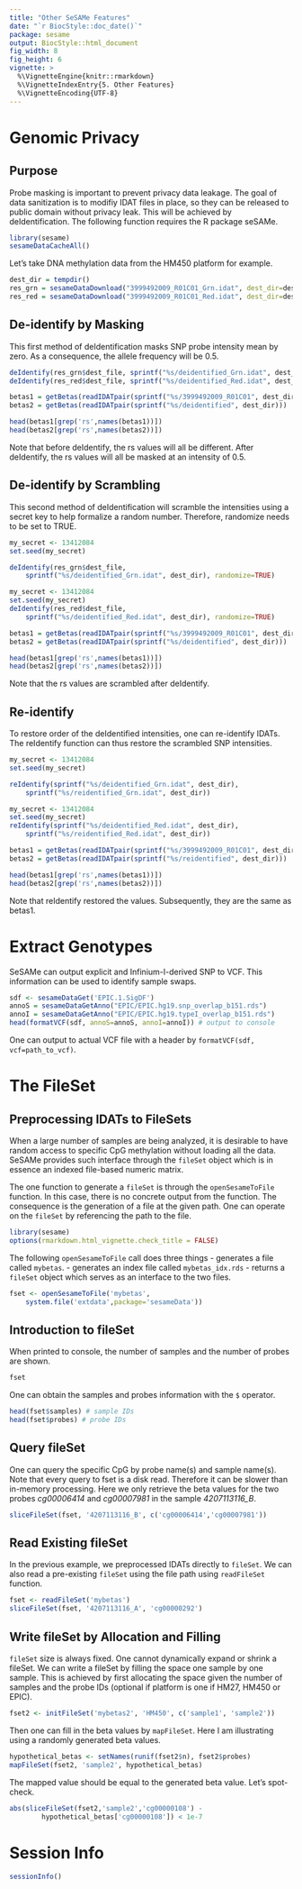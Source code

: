 ```yaml
---
title: "Other SeSAMe Features"
date: "`r BiocStyle::doc_date()`"
package: sesame
output: BiocStyle::html_document
fig_width: 8
fig_height: 6
vignette: >
  %\VignetteEngine{knitr::rmarkdown}
  %\VignetteIndexEntry{5. Other Features}
  %\VignetteEncoding{UTF-8}
---
```


# Genomic Privacy

## Purpose 

Probe masking is important to prevent privacy data leakage. The goal of
data sanitization is to modifiy IDAT files in place, so they can be released
to public domain without privacy leak. This will be achieved by
deIdentification. The following function requires the R package seSAMe. 

```r
library(sesame)
sesameDataCacheAll()
```

Let's take DNA methylation data from the HM450 platform for example.
```r
dest_dir = tempdir()
res_grn = sesameDataDownload("3999492009_R01C01_Grn.idat", dest_dir=dest_dir)
res_red = sesameDataDownload("3999492009_R01C01_Red.idat", dest_dir=dest_dir)
```
                                                   
## De-identify by Masking

This first method of deIdentification masks SNP probe intensity mean by zero.
As a consequence, the allele frequency will be 0.5. 

```r

deIdentify(res_grn$dest_file, sprintf("%s/deidentified_Grn.idat", dest_dir))
deIdentify(res_red$dest_file, sprintf("%s/deidentified_Red.idat", dest_dir))

betas1 = getBetas(readIDATpair(sprintf("%s/3999492009_R01C01", dest_dir)))
betas2 = getBetas(readIDATpair(sprintf("%s/deidentified", dest_dir)))

head(betas1[grep('rs',names(betas1))]) 
head(betas2[grep('rs',names(betas2))])
```

Note that before deIdentify, the rs values will all be different. After
deIdentify, the rs values will all be masked at an intensity of 0.5. 

## De-identify by Scrambling

This second method of deIdentification will scramble the intensities using
a secret key to help formalize a random number. Therefore, randomize needs
to be set to TRUE. 

```r

my_secret <- 13412084
set.seed(my_secret)

deIdentify(res_grn$dest_file,
    sprintf("%s/deidentified_Grn.idat", dest_dir), randomize=TRUE)

my_secret <- 13412084
set.seed(my_secret)
deIdentify(res_red$dest_file,
    sprintf("%s/deidentified_Red.idat", dest_dir), randomize=TRUE)

betas1 = getBetas(readIDATpair(sprintf("%s/3999492009_R01C01", dest_dir)))
betas2 = getBetas(readIDATpair(sprintf("%s/deidentified", dest_dir)))

head(betas1[grep('rs',names(betas1))]) 
head(betas2[grep('rs',names(betas2))]) 

```
Note that the rs values are scrambled after deIdentify.  

## Re-identify

To restore order of the deIdentified intensities, one can re-identify IDATs.
The reIdentify function can thus restore the scrambled SNP intensities. 

```r

my_secret <- 13412084
set.seed(my_secret)

reIdentify(sprintf("%s/deidentified_Grn.idat", dest_dir),
    sprintf("%s/reidentified_Grn.idat", dest_dir))

my_secret <- 13412084
set.seed(my_secret)
reIdentify(sprintf("%s/deidentified_Red.idat", dest_dir),
    sprintf("%s/reidentified_Red.idat", dest_dir))

betas1 = getBetas(readIDATpair(sprintf("%s/3999492009_R01C01", dest_dir)))
betas2 = getBetas(readIDATpair(sprintf("%s/reidentified", dest_dir)))

head(betas1[grep('rs',names(betas1))]) 
head(betas2[grep('rs',names(betas2))]) 

```
Note that reIdentify restored the values. Subsequently, they are the same as
betas1. 

# Extract Genotypes

SeSAMe can output explicit and Infinium-I-derived SNP to VCF.
This information can be used to identify sample swaps.

```r
sdf <- sesameDataGet('EPIC.1.SigDF')
annoS = sesameDataGetAnno("EPIC/EPIC.hg19.snp_overlap_b151.rds")
annoI = sesameDataGetAnno("EPIC/EPIC.hg19.typeI_overlap_b151.rds")
head(formatVCF(sdf, annoS=annoS, annoI=annoI)) # output to console
```

One can output to actual VCF file with a header by `formatVCF(sdf,
vcf=path_to_vcf)`.

# The FileSet

## Preprocessing IDATs to FileSets

When a large number of samples are being analyzed, it is desirable to have
random access to specific CpG methylation without loading all the data.
SeSAMe provides such interface through the `fileSet` object which is 
in essence an indexed file-based numeric matrix.

The one function to generate a `fileSet` is through the `openSesameToFile`
function. In this case, there is no concrete output from the function. The 
consequence is the generation of a file at the given path. One can operate
on the `fileSet` by referencing the path to the file.

```r
library(sesame)
options(rmarkdown.html_vignette.check_title = FALSE)
```

The following `openSesameToFile` call does three things
- generates a file called `mybetas`. 
- generates an index file called `mybetas_idx.rds`
- returns a `fileSet` object which serves as an interface to the two files.
```r
fset <- openSesameToFile('mybetas',
    system.file('extdata',package='sesameData'))
```

## Introduction to fileSet

When printed to console, the number of samples and the number of probes are 
shown.
```r
fset
```

One can obtain the samples and probes information with the `$` operator.
```r
head(fset$samples) # sample IDs
head(fset$probes) # probe IDs
```

## Query fileSet
One can query the specific CpG by probe name(s) and sample name(s). 
Note that every query to fset is a disk read. Therefore it can be slower than
in-memory processing. Here we only retrieve the beta values for the two probes
_cg00006414_ and _cg00007981_ in the sample *4207113116_B*.
```r
sliceFileSet(fset, '4207113116_B', c('cg00006414','cg00007981'))
```

## Read Existing fileSet

In the previous example, we preprocessed IDATs directly to `fileSet`. We can
also read a pre-existing `fileSet` using the file path using `readFileSet`
function.
```r
fset <- readFileSet('mybetas')
sliceFileSet(fset, '4207113116_A', 'cg00000292')
```

## Write fileSet by Allocation and Filling

`fileSet` size is always fixed. One cannot dynamically expand or shrink a
fileSet. We can write a fileSet by filling the space one sample by one sample.
This is achieved by first allocating the space given the number of samples
and the probe IDs (optional if platform is one if HM27, HM450 or EPIC).
```r
fset2 <- initFileSet('mybetas2', 'HM450', c('sample1', 'sample2'))
```
Then one can fill in the beta values by `mapFileSet`. Here I am 
illustrating using a randomly generated beta values.
```r
hypothetical_betas <- setNames(runif(fset2$n), fset2$probes)
mapFileSet(fset2, 'sample2', hypothetical_betas)
```

The mapped value should be equal to the generated beta value. Let's 
spot-check.
```r
abs(sliceFileSet(fset2,'sample2','cg00000108') -
        hypothetical_betas['cg00000108']) < 1e-7
```

# Session Info

```r
sessionInfo()
```
